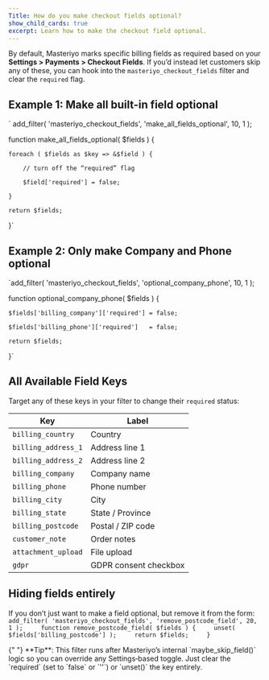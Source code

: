 ```yaml
---
Title: How do you make checkout fields optional?
show_child_cards: true
excerpt: Learn how to make the checkout field optional. 
---
```


By default, Masteriyo marks specific billing fields as required based on your **Settings > Payments > Checkout Fields**. If you’d instead let customers skip any of these, you can hook into the `masteriyo_checkout_fields` filter and clear the `required` flag.

## Example 1: Make **all** built-in field optional  

` add_filter( 'masteriyo_checkout_fields', 'make_all_fields_optional', 10, 1 );    

function make_all_fields_optional( $fields ) {    

    foreach ( $fields as $key => &$field ) {    

        // turn off the “required” flag    

        $field['required'] = false;    

    }    

    return $fields;   

}`    



## Example 2: Only make **Company** and **Phone** optional  

`add_filter( 'masteriyo_checkout_fields', 'optional_company_phone', 10, 1 );    

function optional_company_phone( $fields ) {   

    $fields['billing_company']['required'] = false;    

    $fields['billing_phone']['required']   = false;   

    return $fields;    

}` 


    

## All Available Field Keys
Target any of these keys in your filter to change their `required` status:

| **Key** | **Label**                                                                 | 
|----------------|---------------------------------------------------------------------------|
| `billing_country` | Country  | 
| `billing_address_1`    | Address line 1 | 
| `billing_address_2`    | Address line 2 | 
| `billing_company` | Company name | 
| `billing_phone`  | Phone number|
| `billing_city` | City | 
| `billing_state` | State / Province      |
| `billing_postcode` |Postal / ZIP code |    
| `customer_note` | Order notes |  
| `attachment_upload` | File upload |  
| `gdpr` | GDPR consent checkbox |  

## Hiding fields entirely

If you don’t just want to make a field optional, but remove it from the form:  
`add_filter( 'masteriyo_checkout_fields', 'remove_postcode_field', 20, 1 );    
function remove_postcode_field( $fields ) {    
    unset( $fields['billing_postcode'] );    
    return $fields;    
}`    

<Callout>
  {" "}
**Tip**: This filter runs after Masteriyo’s internal `maybe_skip_field()` logic so you can override any Settings‑based toggle. Just clear the `required` (set to `false` or `''`) or `unset()` the key entirely.
</Callout>

